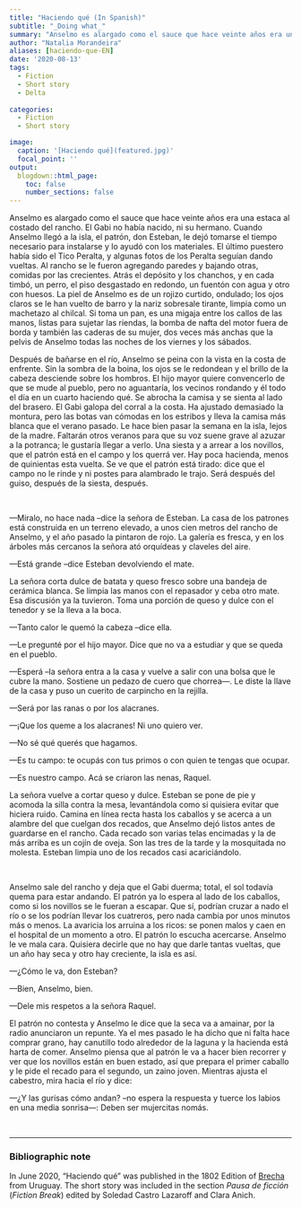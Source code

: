 ```yaml
---
title: "Haciendo qué (In Spanish)"
subtitle: "_Doing what_"
summary: "Anselmo es alargado como el sauce que hace veinte años era una estaca al costado del rancho. El Gabi no había nacido, ni su hermano. Cuando Anselmo llegó a la isla, el patrón, don Esteban, le dejó tomarse el tiempo necesario para instalarse y lo ayudó con los materiales."
author: "Natalia Morandeira"
aliases: [haciendo-que-EN]
date: '2020-08-13'
tags:
  - Fiction
  - Short story
  - Delta
  
categories:
  - Fiction
  - Short story

image:
  caption: '[Haciendo qué](featured.jpg)'
  focal_point: ''
output:
  blogdown::html_page:
    toc: false
    number_sections: false
---
```


Anselmo es alargado como el sauce que hace veinte años era una estaca al costado del rancho. El Gabi no había nacido, ni su hermano. Cuando Anselmo llegó a la isla, el patrón, don Esteban, le dejó tomarse el tiempo necesario para instalarse y lo ayudó con los materiales. El último puestero había sido el Tico Peralta, y algunas fotos de los Peralta seguían dando vueltas. Al rancho se le fueron agregando paredes y bajando otras, comidas por las crecientes. Atrás el depósito y los chanchos, y en cada timbó, un perro, el piso desgastado en redondo, un fuentón con agua y otro con huesos. La piel de Anselmo es de un rojizo curtido, ondulado; los ojos claros se le han vuelto de barro y la nariz sobresale tirante, limpia como un machetazo al chilcal. Si toma un pan, es una migaja entre los callos de las manos, listas para sujetar las riendas, la bomba de nafta del motor fuera de borda y también las caderas de su mujer, dos veces más anchas que la pelvis de Anselmo todas las noches de los viernes y los sábados.

Después de bañarse en el río, Anselmo se peina con la vista en la costa de enfrente. Sin la sombra de la boina, los ojos se le redondean y el brillo de la cabeza desciende sobre los hombros. El hijo mayor quiere convencerlo de que se mude al pueblo, pero no aguantaría, los vecinos rondando y él todo el día en un cuarto haciendo qué. Se abrocha la camisa y se sienta al lado del brasero. El Gabi galopa del corral a la costa. Ha ajustado demasiado la montura, pero las botas van cómodas en los estribos y lleva la camisa más blanca que el verano pasado. Le hace bien pasar la semana en la isla, lejos de la madre. Faltarán otros veranos para que su voz suene grave al azuzar a la potranca; le gustaría llegar a verlo. Una siesta y a arrear a los novillos, que el patrón está en el campo y los querrá ver. Hay poca hacienda, menos de quinientas esta vuelta. Se ve que el patrón está tirado: dice que el campo no le rinde y ni postes para alambrado le trajo. Será después del guiso, después de la siesta, después.

&nbsp;

—Miralo, no hace nada –dice la señora de Esteban. La casa de los patrones está construida en un terreno elevado, a unos cien metros del rancho de Anselmo, y el año pasado la pintaron de rojo. La galería es fresca, y en los árboles más cercanos la señora ató orquídeas y claveles del aire.

—Está grande –dice Esteban devolviendo el mate.

La señora corta dulce de batata y queso fresco sobre una bandeja de cerámica blanca. Se limpia las manos con el repasador y ceba otro mate. Esa discusión ya la tuvieron. Toma una porción de queso y dulce con el tenedor y se la lleva a la boca.

—Tanto calor le quemó la cabeza –dice ella.

—Le pregunté por el hijo mayor. Dice que no va a estudiar y que se queda en el pueblo.

—Esperá –la señora entra a la casa y vuelve a salir con una bolsa que le cubre la mano. Sostiene un pedazo de cuero que chorrea—. Le diste la llave de la casa y puso un cuerito de carpincho en la rejilla.

—Será por las ranas o por los alacranes.

—¡Que los queme a los alacranes! Ni uno quiero ver.

—No sé qué querés que hagamos.

—Es tu campo: te ocupás con tus primos o con quien te tengas que ocupar.

—Es nuestro campo. Acá se criaron las nenas, Raquel.

La señora vuelve a cortar queso y dulce. Esteban se pone de pie y acomoda la silla contra la mesa, levantándola como si quisiera evitar que hiciera ruido. Camina en línea recta hasta los caballos y se acerca a un alambre del que cuelgan dos recados, que Anselmo dejó listos antes de guardarse en el rancho. Cada recado son varias telas encimadas y la de más arriba es un cojín de oveja. Son las tres de la tarde y la mosquitada no molesta. Esteban limpia uno de los recados casi acariciándolo.

&nbsp;

Anselmo sale del rancho y deja que el Gabi duerma; total, el sol todavía quema para estar andando. El patrón ya lo espera al lado de los caballos, como si los novillos se le fueran a escapar. Que sí, podrían cruzar a nado el río o se los podrían llevar los cuatreros, pero nada cambia por unos minutos más o menos. La avaricia los arruina a los ricos: se ponen malos y caen en el hospital de un momento a otro. El patrón lo escucha acercarse. Anselmo le ve mala cara. Quisiera decirle que no hay que darle tantas vueltas, que un año hay seca y otro hay creciente, la isla es así.

—¿Cómo le va, don Esteban?

—Bien, Anselmo, bien.

—Dele mis respetos a la señora Raquel.

El patrón no contesta y Anselmo le dice que la seca va a amainar, por la radio anunciaron un repunte. Ya el mes pasado le ha dicho que ni falta hace comprar grano, hay canutillo todo alrededor de la laguna y la hacienda está harta de comer. Anselmo piensa que al patrón le va a hacer bien recorrer y ver que los novillos están en buen estado, así que prepara el primer caballo y le pide el recado para el segundo, un zaino joven. Mientras ajusta el cabestro, mira hacia el río y dice:

—¿Y las gurisas cómo andan? –no espera la respuesta y tuerce los labios en una media sonrisa—: Deben ser mujercitas nomás.

&nbsp;

***

### Bibliographic note
In June 2020, "Haciendo qué" was published in the 1802 Edition of [Brecha](https://brecha.com.uy/haciendo-que/) from Uruguay. The short story was included in the section *Pausa de ficción* (*Fiction Break*) edited by Soledad Castro Lazaroff and Clara Anich.